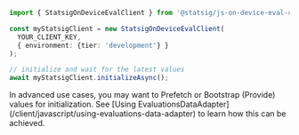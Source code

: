 ```typescript
import { StatsigOnDeviceEvalClient } from '@statsig/js-on-device-eval-client';

const myStatsigClient = new StatsigOnDeviceEvalClient(
  YOUR_CLIENT_KEY, 
  { environment: {tier: 'development'} }
);

// initialize and wait for the latest values
await myStatsigClient.initializeAsync();
```

<Note>
In advanced use cases, you may want to Prefetch or Bootstrap (Provide) values for initialization. See [Using EvaluationsDataAdapter](/client/javascript/using-evaluations-data-adapter) to learn how this can be achieved.
</Note>
